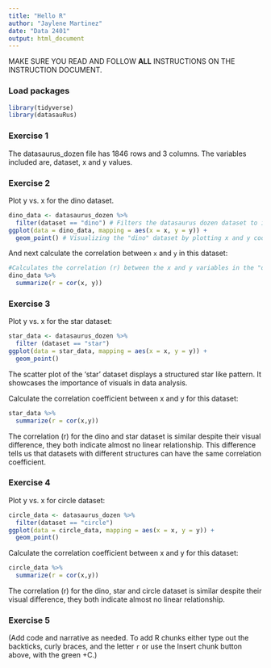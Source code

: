 ```yaml
---
title: "Hello R"
author: "Jaylene Martinez"
date: "Data 2401"
output: html_document
---
```


MAKE SURE YOU READ AND FOLLOW **ALL** INSTRUCTIONS ON THE INSTRUCTION DOCUMENT. 

### Load packages

```r
library(tidyverse) 
library(datasauRus)
```


### Exercise 1

The datasaurus_dozen file has 1846 rows and 3 columns. The variables included are, dataset, x and y values.

### Exercise 2

Plot y vs. x for the dino dataset.

```r
dino_data <- datasaurus_dozen %>%
  filter(dataset == "dino") # Filters the datasaurus dozen dataset to include only rows where the dataset column is "dino"
ggplot(data = dino_data, mapping = aes(x = x, y = y)) +
  geom_point() # Visualizing the "dino" dataset by plotting x and y coordinates as a scatter plot
```

And next calculate the correlation between `x` and `y` in this dataset:

```r
#Calculates the correlation (r) between the x and y variables in the "dino" dataset
dino_data %>%
  summarize(r = cor(x, y)) 
```

### Exercise 3

Plot y vs. x for the star dataset:

```r
star_data <- datasaurus_dozen %>%
  filter (dataset == "star")
ggplot(data = star_data, mapping = aes(x = x, y = y)) +
  geom_point()

```

The scatter plot of the 'star' dataset displays a structured star like pattern. It showcases the importance of visuals in data analysis.

Calculate the correlation coefficient between x and y for this dataset:
 
```r
star_data %>%
  summarize(r = cor(x,y))

```
The correlation (r) for the dino and star dataset is similar despite their visual difference, they both indicate almost no linear relationship. This difference tells us that datasets with different structures can have the same correlation coefficient.

### Exercise 4

Plot y vs. x for circle dataset:

```r
circle_data <- datasaurus_dozen %>%
  filter(dataset == "circle")
ggplot(data = circle_data, mapping = aes(x = x, y = y)) +
  geom_point()

```
Calculate the correlation coefficient between x and y for this dataset:

```r
circle_data %>%
  summarize(r = cor(x,y))

```
The correlation (r) for the dino, star and circle dataset is similar despite their visual difference, they both indicate almost no linear relationship.

### Exercise 5

(Add code and narrative as needed. To add R chunks either type out the backticks, curly braces, and the letter `r` or use the Insert chunk button above, with the green +C.)
